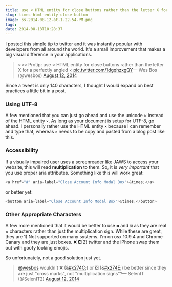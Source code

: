 ```yaml
---
title: use × HTML entity for close buttons rather than the letter X for a perfectly angled ×
slug: times-html-entity-close-button
image: ss-2014-08-12-at-1.22.54-PM.png
tags: 
date: 2014-08-18T10:28:37
---
```


I posted this simple tip to twitter and it was instantly popular with developers from all around the world. It's a small improvement that makes a big visual difference in your applications.

<blockquote class="twitter-tweet" lang="en">××× Protip: use &times; HTML entity for close buttons rather than the letter X for a perfectly angled × <a href="http://t.co/1dgqhzxgQY">pic.twitter.com/1dgqhzxgQY</a>— Wes Bos (@wesbos) <a href="https://twitter.com/wesbos/statuses/499245255703949312">August 12, 2014</a></blockquote>

Since a tweet is only 140 characters, I thought I would expand on best practices a little bit in a post.

<h3>Using UTF-8</h3>

A few mentioned that you can just go ahead and use the unicode × instead of the HTML entity <code>&times;</code>. As long as your document is setup for UTF-8, go ahead. I personally rather use the HTML entity <code>&times;</code> because I can remember and type that, whereas <code>×</code> needs to be copy and pasted from a blog post like this.

<h3>Accessibility</h3>

If a visually impaired user uses a screenreader like JAWS to access your website, this will read <strong>multiplication</strong>  to them. So, it is <em>very important</em> that you use proper aria attributes. Something like this will work great:


```js
<a href="#" aria-label="Close Account Info Modal Box">&times;</a>

```

or better yet:


```js
<button aria-label="Close Account Info Modal Box">&times;</button>

```

<h3>Other Appropriate Characters</h3>

A few more mentioned that it would be better to use <code>&#x274C;</code> and <code>&#x274E;</code> as they are real × characters rather than just the multiplication sign. While these are great, they are 1) Not supported on many systems. I'm on osx 10.9.4 and Chrome Canary and they are just boxes. ❌ ❎ 2) twitter and the iPhone swap them out with goofy looking emojis.

So unfortunately, not a good solution just yet.

<blockquote class="twitter-tweet" lang="en"><a href="https://twitter.com/wesbos">@wesbos</a> wouldn't ❌ (&<a href="https://twitter.com/hashtag/x274C?src=hash">#x274C</a>;) or ❎ (&<a href="https://twitter.com/hashtag/x274E?src=hash">#x274E</a>;) be better since they are just "cross marks", not "multiplication signs"?— SelenIT (@SelenIT2) <a href="https://twitter.com/SelenIT2/statuses/499321739411996672">August 12, 2014</a></blockquote>